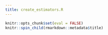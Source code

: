 ```yaml
---
title: create_estimators.R
---
```


```r
knitr::opts_chunk$set(eval = FALSE)
knitr::spin_child(rmarkdown::metadata$title)
```
